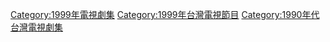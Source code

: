 {{cat year nav | year = 1999 | cat = 台灣電視劇集 | article = 臺灣電視劇 }}
[[Category:1999年電視劇集|Category:1999年電視劇集]]
[[Category:1999年台灣電視節目|Category:1999年台灣電視節目]]
[[Category:1990年代台灣電視劇集|Category:1990年代台灣電視劇集]]